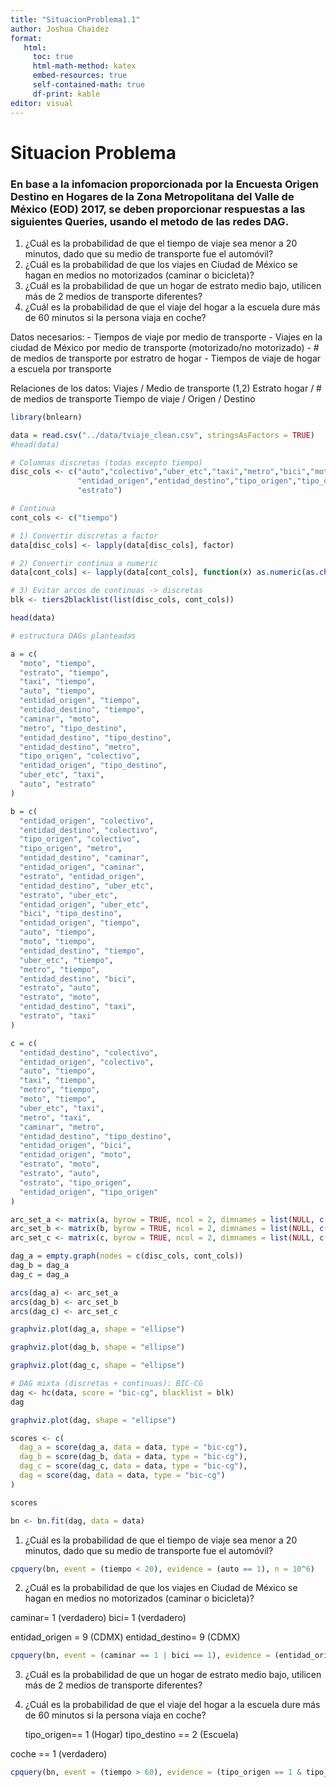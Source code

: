 ```yaml
---
title: "SituacionProblema1.1"
author: Joshua Chaidez
format:
   html:
     toc: true
     html-math-method: katex
     embed-resources: true
     self-contained-math: true
     df-print: kable
editor: visual
---
```


# Situacion Problema

### En base a la infomacion proporcionada por la Encuesta Origen Destino en Hogares de la Zona Metropolitana del Valle de México (EOD) 2017, se deben proporcionar respuestas a las siguientes Queries, usando el metodo de las redes DAG.

1.  ¿Cuál es la probabilidad de que el tiempo de viaje sea menor a 20 minutos, dado que su medio de transporte fue el automóvil?
2.  ¿Cuál es la probabilidad de que los viajes en Ciudad de México se hagan en medios no motorizados (caminar o bicicleta)?
3.  ¿Cuál es la probabilidad de que un hogar de estrato medio bajo, utilicen más de 2 medios de transporte diferentes?
4.  ¿Cuál es la probabilidad de que el viaje del hogar a la escuela dure más de 60 minutos si la persona viaja en coche?

Datos necesarios: - Tiempos de viaje por medio de transporte - Viajes en la ciudad de México por medio de transporte (motorizado/no motorizado) - \# de medios de transporte por estratro de hogar - Tiempos de viaje de hogar a escuela por transporte

Relaciones de los datos: Viajes / Medio de transporte (1,2) Estrato hogar / \# de medios de transporte Tiempo de viaje / Origen / Destino

```r
library(bnlearn)
```

```r
data = read.csv("../data/tviaje_clean.csv", stringsAsFactors = TRUE)
#head(data)
```

```r
# Columnas discretas (todas excepto tiempo)
disc_cols <- c("auto","colectivo","uber_etc","taxi","metro","bici","moto","caminar",
               "entidad_origen","entidad_destino","tipo_origen","tipo_destino",
               "estrato")

# Continua
cont_cols <- c("tiempo")

# 1) Convertir discretas a factor
data[disc_cols] <- lapply(data[disc_cols], factor)

# 2) Convertir continua a numeric
data[cont_cols] <- lapply(data[cont_cols], function(x) as.numeric(as.character(x)))

# 3) Evitar arcos de continuas -> discretas
blk <- tiers2blacklist(list(disc_cols, cont_cols))
```

```r
head(data)
```

```r
# estructura DAGs planteadas

a = c(
  "moto", "tiempo",
  "estrato", "tiempo",
  "taxi", "tiempo",
  "auto", "tiempo",
  "entidad_origen", "tiempo",
  "entidad_destino", "tiempo",
  "caminar", "moto",
  "metro", "tipo_destino",
  "entidad_destino", "tipo_destino",
  "entidad_destino", "metro",
  "tipo_origen", "colectivo",
  "entidad_origen", "tipo_destino",
  "uber_etc", "taxi",
  "auto", "estrato"
)

b = c(
  "entidad_origen", "colectivo",
  "entidad_destino", "colectivo",
  "tipo_origen", "colectivo",
  "tipo_origen", "metro",
  "entidad_destino", "caminar",
  "entidad_origen", "caminar",
  "estrato", "entidad_origen",
  "entidad_destino", "uber_etc",
  "estrato", "uber_etc",
  "entidad_origen", "uber_etc",
  "bici", "tipo_destino",
  "entidad_origen", "tiempo",
  "auto", "tiempo",
  "moto", "tiempo",
  "entidad_destino", "tiempo",
  "uber_etc", "tiempo",
  "metro", "tiempo",
  "entidad_destino", "bici",
  "estrato", "auto",
  "estrato", "moto",
  "entidad_destino", "taxi",
  "estrato", "taxi"
)

c = c(
  "entidad_destino", "colectivo",
  "entidad_origen", "colectivo",
  "auto", "tiempo",
  "taxi", "tiempo",
  "metro", "tiempo",
  "moto", "tiempo",
  "uber_etc", "taxi",
  "metro", "taxi",
  "caminar", "metro",
  "entidad_destino", "tipo_destino",
  "entidad_origen", "bici",
  "entidad_origen", "moto",
  "estrato", "moto",
  "estrato", "auto",
  "estrato", "tipo_origen",
  "entidad_origen", "tipo_origen"
)
```

```r
arc_set_a <- matrix(a, byrow = TRUE, ncol = 2, dimnames = list(NULL, c("from", "to")))
arc_set_b <- matrix(b, byrow = TRUE, ncol = 2, dimnames = list(NULL, c("from", "to")))
arc_set_c <- matrix(c, byrow = TRUE, ncol = 2, dimnames = list(NULL, c("from", "to")))
```

```r
dag_a = empty.graph(nodes = c(disc_cols, cont_cols))
dag_b = dag_a
dag_c = dag_a
```

```r
arcs(dag_a) <- arc_set_a
arcs(dag_b) <- arc_set_b
arcs(dag_c) <- arc_set_c
```

```r
graphviz.plot(dag_a, shape = "ellipse")
```

```r
graphviz.plot(dag_b, shape = "ellipse")
```

```r
graphviz.plot(dag_c, shape = "ellipse")
```

```r
# DAG mixta (discretas + continuas): BIC-CG
dag <- hc(data, score = "bic-cg", blacklist = blk)
dag
```

```r
graphviz.plot(dag, shape = "ellipse")
```

```r
scores <- c(
  dag_a = score(dag_a, data = data, type = "bic-cg"),
  dag_b = score(dag_b, data = data, type = "bic-cg"),
  dag_c = score(dag_c, data = data, type = "bic-cg"),
  dag = score(dag, data = data, type = "bic-cg")
)

scores
```

```r
bn <- bn.fit(dag, data = data)
```

1.  ¿Cuál es la probabilidad de que el tiempo de viaje sea menor a 20 minutos, dado que su medio de transporte fue el automóvil?

```r
cpquery(bn, event = (tiempo < 20), evidence = (auto == 1), n = 10^6)
```

2.  ¿Cuál es la probabilidad de que los viajes en Ciudad de México se hagan en medios no motorizados (caminar o bicicleta)?

caminar= 1 (verdadero) bici= 1 (verdadero)

entidad_origen = 9 (CDMX) entidad_destino= 9 (CDMX)

```r
cpquery(bn, event = (caminar == 1 | bici == 1), evidence = (entidad_origen == 9 & entidad_destino == 9), n = 10^6)

```

3.  ¿Cuál es la probabilidad de que un hogar de estrato medio bajo, utilicen más de 2 medios de transporte diferentes?

<!-- -->

4.  ¿Cuál es la probabilidad de que el viaje del hogar a la escuela dure más de 60 minutos si la persona viaja en coche?

    tipo_origen== 1 (Hogar) tipo_destino == 2 (Escuela)

coche == 1 (verdadero)

```r
cpquery(bn, event = (tiempo > 60), evidence = (tipo_origen == 1 & tipo_destino == 2 & auto == 1), n = 10^6)
```
